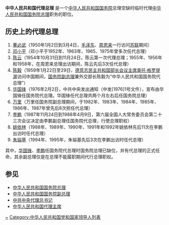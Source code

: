 '''中华人民共和国代理总理''' 是一个[[中华人民共和国|中华人民共和国]][[中华人民共和国国务院|国务院]]总理空缺时临时代理[[中华人民共和国国务院总理|中华人民共和国国务院总理]]职务的职位。

== 历史上的代理总理 ==
# [[董必武|董必武]]（1950年1月2日到3月4日，[[毛泽东|毛泽东]]、[[周恩来|周恩来]]一行访问[[苏联|苏联]]期间）
# [[邓小平|邓小平]]（邓小平于1952年、1963年、1965、1975年曾多次任代总理）
# [[陈云|陈云]]（1954年10月31日到11月24日，陈云第一次代理总理；1955年、1956年和1958年，在周恩来总理出访期间，陈云先后3次任代总理）
# [[陈毅|陈毅]]（1959年1月22日至29日，[[東德|德意志民主共和国]][[德意志民主共和国部长会议|部长会议主席]][[奥托·格罗提渥|奥托·格罗提渥]]访问中国期间，[[中华人民共和国国务院副总理|国务院副总理]]兼外交部长陈毅为“中华人民共和国国务院代总理”）
# [[华国锋|华国锋]]（1976年2月2日，中共中央发出通知（中发[1976]1号文件），宣布由华国锋任国务院代总理。华国锋任代总理共两个月左右后任国务院总理）
# [[万里|万里]]（万里任国务院副总理期间，于1982年、1983年、1984年、1985年、1986年、1987年曾先后8次担任代总理）
# [[李鹏|李鹏]]（1987年11月24日到1988年4月9日，第六届全国人大常务委员会第二十三次会议决定由李鹏副总理任国务院代总理，行使总理职权）
# [[姚依林|姚依林]]（1988年、1989年、1990年、1991年和1992年姚依林先后11次在李鹏出访时任代总理）
# [[朱镕基|朱镕基]]（1994年、1995年，朱镕基先后3次在李鹏出访时任代总理）
其中，[[华国锋|华国锋]]、[[李鹏|李鹏]]任国务院代总理时国务院总理已缺位，并有代总理的正式任命，其余副总理仅是在总理不能履职期间代行总理职权。

== 参见 ==
{{Portal box|中华人民共和国|政治}}
*[[中华人民共和国国务院总理|中华人民共和国国务院总理]]
*[[中华人民共和国国务院副总理|中华人民共和国国务院副总理]]
*[[中共中央代理总书记|中共中央代理总书记]]
*[[中华人民共和国代理主席|中华人民共和国代理主席]]

{{国务院}}

[[Category:中华人民共和国国务院总理|~]]
[[Category:中华人民共和国党和国家领导人列表|Category:中华人民共和国党和国家领导人列表]]